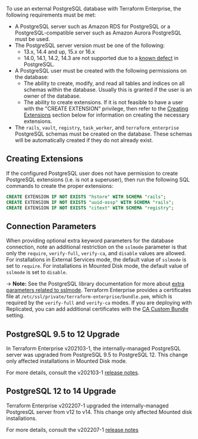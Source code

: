 To use an external PostgreSQL database with Terraform Enterprise, the following
requirements must be met:

- A PostgreSQL server such as Amazon RDS for PostgreSQL or a PostgreSQL-compatible server such as Amazon Aurora PostgreSQL must be used.
- The PostgreSQL server version must be one of the following:
  - 13.x, 14.4 and up, 15.x or 16.x
  - 14.0, 14.1, 14.2, 14.3 are not supported due to a [known defect](https://www.postgresql.org/about/news/postgresql-144-released-2470/) in PostgreSQL.
- A PostgreSQL user must be created with the following permissions on the database:
  - The ability to create, modify, and read all tables and indices on all schemas within the database. Usually this is granted if the user is an owner of the database.
  - The ability to create extensions. If it is not feasible to have a user with the "CREATE EXTENSION" privilege, then refer to the [Creating Extensions](#creating-extensions) section below for information on creating the necessary extensions.
- The `rails`, `vault`, `registry`, `task_worker`, and `terraform_enterprise` PostgreSQL schemas must be created on the database. These schemas will be automatically created if they do not already exist.

## Creating Extensions

If the configured PostgreSQL user does not have permission to create PostgreSQL extensions
(i.e. is not a superuser), then run the following SQL commands to create the proper extensions:

```sql
CREATE EXTENSION IF NOT EXISTS "hstore" WITH SCHEMA "rails";
CREATE EXTENSION IF NOT EXISTS "uuid-ossp" WITH SCHEMA "rails";
CREATE EXTENSION IF NOT EXISTS "citext" WITH SCHEMA "registry";
```

## Connection Parameters

When providing optional extra keyword parameters for the database connection,
note an additional restriction on the `sslmode` parameter is that only the
`require`, `verify-full`, `verify-ca`, and `disable` values are allowed. For
installations in External Services mode, the default value of `sslmode` is set
to `require`. For installations in Mounted Disk mode, the default value of
`sslmode` is set to `disable`.

-> **Note:** See the PostgreSQL library documentation for more about [extra parameters related to sslmode](https://www.postgresql.org/docs/12/libpq-ssl.html). Terraform Enterprise provides a certificates file at `/etc/ssl/private/terraform-enterprise/bundle.pem`, which is required by the `verify-full` and `verify-ca` modes. If you are deploying with Replicated,  you can add additional certificates with the [CA Custom Bundle](/terraform/enterprise/deploy/replicated/install/interactive/installer#certificate-authority-ca-bundle) setting.

## PostgreSQL 9.5 to 12 Upgrade

In Terraform Enterprise v202103-1, the internally-managed PostgreSQL server was upgraded from PostgreSQL 9.5 to PostgreSQL 12. This change only affected
installations in Mounted Disk mode.

For more details, consult the v202103-1 [release notes](/terraform/enterprise/releases/2021/v202103-1).

## PostgreSQL 12 to 14 Upgrade

Terraform Enterprise v202207-1 upgraded the internally-managed PostgresQL server from v12 to v14. This change only affected Mounted disk installations.

For more details, consult the v202207-1 [release notes](/terraform/enterprise/releases/2022/v202207-1)
